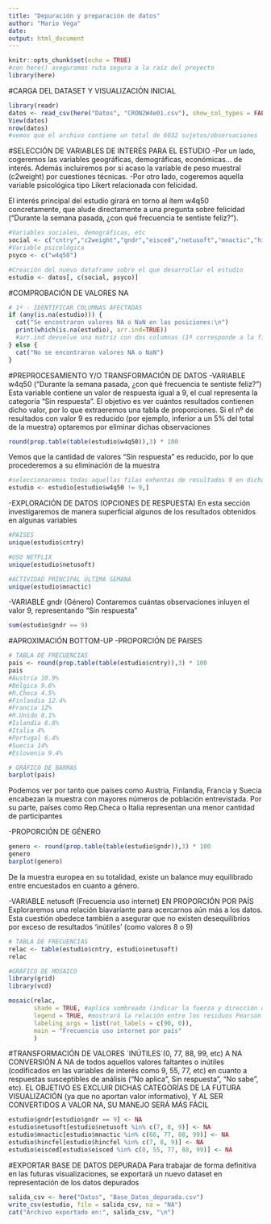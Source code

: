 ```yaml
---
title: "Depuración y preparación de datos"
author: "Mario Vega"
date: 
output: html_document
---
```


```r
knitr::opts_chunk$set(echo = TRUE)
#con here() aseguramos ruta segura a la raíz del proyecto
library(here) 
```

#CARGA DEL DATASET Y VISUALIZACIÓN INICIAL
```r
library(readr)
datos <- read_csv(here("Datos", "CRON2W4e01.csv"), show_col_types = FALSE)
View(datos)
nrow(datos)
#vemos que el archivo contiene un total de 6032 sujetos/observaciones
```

#SELECCIÓN DE VARIABLES DE INTERÉS PARA EL ESTUDIO
-Por un lado, cogeremos las variables geográficas, demográficas, económicas... de interés. Además incluiremos por si acaso la variable de peso muestral (c2weight) por cuestiones técnicas.
-Por otro lado, cogeremos aquella variable psicológica tipo Likert relacionada con felicidad.

El interés principal del estudio girará en torno al ítem w4q50 concretamente, que alude directamente a una pregunta sobre felicidad ("Durante la semana pasada, ¿con qué frecuencia te sentiste feliz?"). 
```r
#Variables sociales, demográficas, etc
social <- c("cntry","c2weight","gndr","eisced","netusoft","mnactic","hincfel")
#Variable psicológica
psyco <- c("w4q50")

#Creación del nuevo dataframe sobre el que desarrollar el estudio
estudio <- datos[, c(social, psyco)]
```


#COMPROBACIÓN DE VALORES NA
```r
# 1º - IDENTIFICAR COLUMNAS AFECTADAS
if (any(is.na(estudio))) {
  cat("Se encontraron valores NA o NaN en las posiciones:\n")
  print(which(is.na(estudio), arr.ind=TRUE))
  #arr.ind devuelve una matriz con dos columnas (1ª corresponde a la fila; 2ª a la columna)
} else {
  cat("No se encontraron valores NA o NaN")
}
```

#PREPROCESAMIENTO Y/O TRANSFORMACIÓN DE DATOS
-VARIABLE w4q50 ("Durante la semana pasada, ¿con qué frecuencia te sentiste feliz?")
Esta variable contiene un valor de respuesta igual a 9, el cual representa la categoría "Sin respuesta".
El objetivo es ver cuántos resultados contienen dicho valor, por lo que extraeremos una tabla de proporciones.
Si el nº de resultados con valor 9 es reducido (por ejemplo, inferior a un 5% del total de la muestra) optaremos por eliminar dichas observaciones
```r
round(prop.table(table(estudio$w4q50)),3) * 100
```
Vemos que la cantidad de valores "Sin respuesta" es reducido, por lo que procederemos a su eliminación de la muestra
```r
#seleccionaremos todas aquellas filas exhentas de resultados 9 en dicha variable
estudio <- estudio[estudio$w4q50 != 9,]
```


-EXPLORACIÓN DE DATOS (OPCIONES DE RESPUESTA)
En esta sección investigaremos de manera superficial algunos de los resultados obtenidos en algunas variables
```r
#PAISES
unique(estudio$cntry)

#USO NETFLIX
unique(estudio$netusoft)

#ACTIVIDAD PRINCIPAL ÚLTIMA SEMANA
unique(estudio$mnactic)
```


-VARIABLE gndr (Género)
Contaremos cuántas observaciones inluyen el valor 9, representando "Sin respuesta"
```r
sum(estudio$gndr == 9)
```


#APROXIMACIÓN BOTTOM-UP
-PROPORCIÓN DE PAISES
```r
# TABLA DE FRECUENCIAS
pais <- round(prop.table(table(estudio$cntry)),3) * 100
pais
#Austria 10.9%
#Bélgica 9.6%
#R.Checa 4.5%
#Finlandia 12.4%
#Francia 12%
#R.Unido 8.1%
#Islandia 8.8%
#Italia 4%
#Portugal 6.4%
#Suecia 14%
#Eslovenia 9.4%

# GRÁFICO DE BARRAS
barplot(pais)
```
Podemos ver por tanto que países como Austria, Finlandia, Francia y Suecia encabezan la muestra con mayores números de población entrevistada. Por su parte, países como Rep.Checa o Italia representan una menor cantidad de participantes


-PROPORCIÓN DE GÉNERO
```r
genero <- round(prop.table(table(estudio$gndr)),3) * 100
genero
barplot(genero)
```
De la muestra europea en su totalidad, existe un balance muy equilibrado entre encuestados en cuanto a género.


-VARIABLE netusoft (Frecuencia uso internet) EN PROPORCIÓN POR PAÍS
Exploraremos una relación biavariante para acercarnos aún más a los datos.
Esta cuestión obedece también a asegurar que no existen desequilibrios por exceso de resultados 'inútiles' (como valores 8 o 9)
```r
# TABLA DE FRECUENCIAS
relac <- table(estudio$cntry, estudio$netusoft)
relac 

#GRÁFICO DE MOSAICO
library(grid)
library(vcd)

mosaic(relac,
       shade = TRUE, #aplica sombreado (indicar la fuerza y dirección de la asociación entre las variables)
       legend = TRUE, #mostrará la relación entre los residuos Pearson y su significancia en una paleta de colores
       labeling_args = list(rot_labels = c(90, 0)),
       main = "Frecuencia uso internet por país"
       )
```


#TRANSFORMACIÓN DE VALORES `INÚTILES´(0, 77, 88, 99, etc) A NA
CONVERSIÓN A NA de todos aquellos valores faltantes o inútiles (codificados en las variables de interés como 9, 55, 77, etc) en cuanto a respuestas susceptibles de análisis ("No aplica", Sin respuesta", "No sabe", etc).
EL OBJETIVO ES EXCLUIR DICHAS CATEGORÍAS DE LA FUTURA VISUALIZACIÓN (ya que no aportan valor informativo), Y AL SER CONVERTIDOS A VALOR NA, SU MANEJO SERÁ MÁS FÁCIL
```r
estudio$gndr[estudio$gndr == 9] <- NA 
estudio$netusoft[estudio$netusoft %in% c(7, 8, 9)] <- NA
estudio$mnactic[estudio$mnactic %in% c(66, 77, 88, 99)] <- NA
estudio$hincfel[estudio$hincfel %in% c(7, 8, 9)] <- NA
estudio$eisced[estudio$eisced %in% c(0, 55, 77, 88, 99)] <- NA
```


#EXPORTAR BASE DE DATOS DEPURADA
Para trabajar de forma definitiva en las futuras visualizaciones, se exportará un nuevo dataset en representación de los datos depurados
```r
salida_csv <- here("Datos", "Base_Datos_depurada.csv")
write_csv(estudio, file = salida_csv, na = "NA")
cat("Archivo exportado en:", salida_csv, "\n")
```

